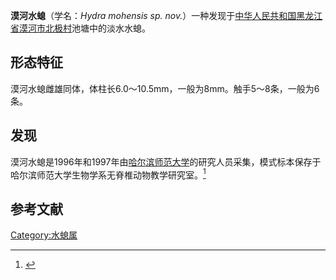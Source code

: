 {{Speciesbox
| name =漠河水螅
| image =
| image_caption =
| status = 
| status_system = IUCN3.1
| status_ref = 
| genus = Hydra
| species = mohensis sp. nov.
| authority = ([[范学铭|Fan]], 1999)
| synonymes =
| range_map = 
| range_map_caption =
}}
'''漠河水螅'''（学名：''Hydra mohensis sp. nov.''）一种发现于[[中华人民共和国|中华人民共和国]][[黑龙江省|黑龙江省]][[漠河市|漠河市]][[北极村|北极村]]池塘中的淡水水螅。
==形态特征==
漠河水螅雌雄同体，体柱长6.0～10.5mm，一般为8mm。触手5～8条，一般为6条。
==发现==
漠河水螅是1996年和1997年由[[哈尔滨师范大学|哈尔滨师范大学]]的研究人员采集，模式标本保存于哈尔滨师范大学生物学系无脊椎动物教学研究室。<ref>{{cite journal |author1=范学铭；史新柏 |title=中国水螅属一新种(水螅虫纲:螅形目) |journal=《动物分类学报》 |date=1999年10月 |volume=24 |issue=4 |pages=372-373|doi=|url=https://www.ixueshu.com/document/39336b46147db10aeae22ab089f6c7d3318947a18e7f9386.html |accessdate=2021-03-13}}</ref>

==参考文献==
{{reflist}}
[[Category:水螅属|Category:水螅属]]
